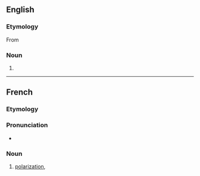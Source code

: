 {{also|Polarisation}}

==English==

===Etymology===
From {{etyl|fr|en}} {{m|fr|polarisation}}

===Noun===
{{en-noun|~}}

# {{standard spelling of|en|from=non-Oxford British spelling|polarization}}

----

==French==

===Etymology===
{{suffix|fr|polariser|ation}}

===Pronunciation===
* {{audio|fr|LL-Q150 (fra)-WikiLucas00-polarisation.wav|Audio}}

===Noun===
{{fr-noun|f}}

# [[polarization]], {{l|en|polarisation}}